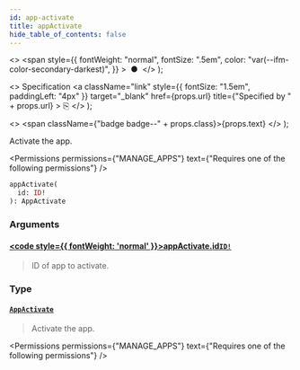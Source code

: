```yaml
---
id: app-activate
title: appActivate
hide_table_of_contents: false
---
```


  <>
    <span
      style={{
        fontWeight: "normal",
        fontSize: ".5em",
        color: "var(--ifm-color-secondary-darkest)",
      }}
    >
      &nbsp;●&nbsp;
    </span>
  </>
);

  <>
    Specification
    <a
      className="link"
      style={{ fontSize: "1.5em", paddingLeft: "4px" }}
      target="\_blank"
      href={props.url}
      title={"Specified by " + props.url}
    >
      ⎘
    </a>
  </>
);

  <>
    <span className={"badge badge--" + props.class}>{props.text}</span>
  </>
);

Activate the app.

<Permissions
  permissions={"MANAGE_APPS"}
  text={"Requires one of the following permissions"}
/>

```graphql
appActivate(
  id: ID!
): AppActivate
```

### Arguments

#### [<code style={{ fontWeight: 'normal' }}>appActivate.<b>id</b></code>](#)<Bullet />[`ID!`](../../../api-reference/miscellaneous/scalars/id) <Badge class="secondary" text="non-null"/> <Badge class="secondary" text="scalar"/> <Badge class="secondary" text="miscellaneous"/>

> ID of app to activate.

### Type

#### [`AppActivate`](../../../api-reference/apps/objects/app-activate) <Badge class="secondary" text="object"/> <Badge class="secondary" text="apps"/>

> Activate the app.

<Permissions
  permissions={"MANAGE_APPS"}
  text={"Requires one of the following permissions"}
/>

>

